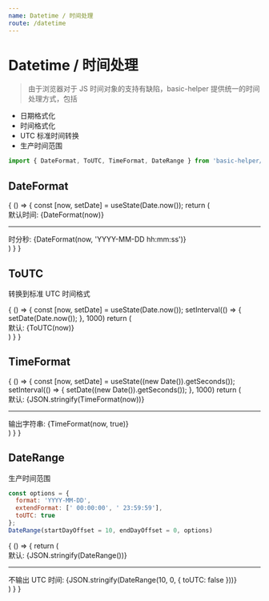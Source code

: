 ```yaml
---
name: Datetime / 时间处理
route: /datetime
---
```



# Datetime / 时间处理

> 由于浏览器对于 JS 时间对象的支持有缺陷，basic-helper 提供统一的时间处理方式，包括

- 日期格式化
- 时间格式化
- UTC 标准时间转换
- 生产时间范围

```js
import { DateFormat, ToUTC, TimeFormat, DateRange } from 'basic-helper/datetime-helper';
```

## DateFormat

<Playground>
  {
    () => {
      const [now, setDate] = useState(Date.now());
      return (
        <div>
          <div>默认时间: {DateFormat(now)}</div>
          <hr />
          <div>时分秒: {DateFormat(now, 'YYYY-MM-DD hh:mm:ss')}</div>
        </div>
      )
    }
  }
</Playground>

## ToUTC

转换到标准 UTC 时间格式

<Playground>
  {
    () => {
      const [now, setDate] = useState(Date.now());
      setInterval(() => {
        setDate(Date.now());
      }, 1000)
      return (
        <div>
          <div>默认: {ToUTC(now)}</div>
        </div>
      )
    }
  }
</Playground>

## TimeFormat

<Playground>
  {
    () => {
      const [now, setDate] = useState((new Date()).getSeconds());
      setInterval(() => {
        setDate((new Date()).getSeconds());
      }, 1000)
      return (
        <div>
          <div>默认: {JSON.stringify(TimeFormat(now))}</div>
          <hr />
          <div>输出字符串: {TimeFormat(now, true)}</div>
        </div>
      )
    }
  }
</Playground>

## DateRange

生产时间范围

```js
const options = {
  format: 'YYYY-MM-DD',
  extendFormat: [' 00:00:00', ' 23:59:59'],
  toUTC: true
};
DateRange(startDayOffset = 10, endDayOffset = 0, options)
```

<Playground>
  {
    () => {
      return (
        <div>
          <div>默认: {JSON.stringify(DateRange())}</div>
          <hr />
          <div>不输出 UTC 时间: {JSON.stringify(DateRange(10, 0, {
            toUTC: false
          }))}</div>
        </div>
      )
    }
  }
</Playground>
